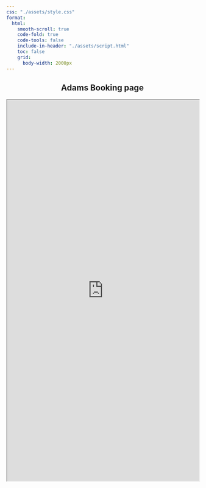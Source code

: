 ```yaml
---
css: "./assets/style.css"
format:
  html:
    smooth-scroll: true
    code-fold: true
    code-tools: false
    include-in-header: "./assets/script.html"    
    toc: false
    grid:
      body-width: 2000px
---
```


<center> 

## Adams Booking page




```{=html}
<iframe src="https://script.google.com/macros/s/AKfycbxfJHBJJy9B7bi6SEZhcAF4-MtMxG6lpKG1UlCa68yyUS_IA4ADWZTeIjr-n5DLmNKW/exec" width="100%" height="1000px"></iframe>
```

</center>
